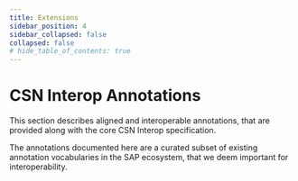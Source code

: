 ```yaml
---
title: Extensions
sidebar_position: 4
sidebar_collapsed: false
collapsed: false
# hide_table_of_contents: true
---
```


# CSN Interop Annotations

This section describes aligned and interoperable annotations, that are provided along with the core CSN Interop specification.

The annotations documented here are a curated subset of existing annotation vocabularies in the SAP ecosystem, that we deem important for interoperability.


<br />
<DocCardList />
